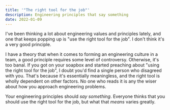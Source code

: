 ```yaml
---
title: '"The right tool for the job"'
description: Engineering principles that say something
date: 2022-01-09
---
```


I've been thinking a lot about engineering values and principles lately, and one that keeps popping up is "use the right tool for the job". I don't think it's a very good principle.

I have a theory that when it comes to forming an engineering culture in a team, a good principle requires some level of controversy. Otherwise, it's too banal. If you got on your soapbox and started preaching about "using the right tool for the job", I doubt you'd find a single person who disagreed with you. That's because it's essentially meaningless, and the right tool is wholly dependent on other factors. No one who reads it is any the wiser about how you approach engineering problems.

Your engineering principles should _say something_. Everyone thinks that you should use the right tool for the job, but what that _means_ varies greatly.
